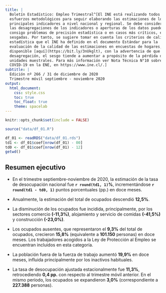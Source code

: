 ```yaml
---
title: |
  Boletín Estadístico: Empleo Trimestral^[El INE está realizando todos los 
  esfuerzos metodológicos para seguir elaborando las estimaciones de los 
  principales indicadores a nivel nacional y regional. Se debe considerar que 
  las desagregaciones de los indicadores o aperturas de los datos pueden traer 
  consigo problemas de precisión estadística o en casos más críticos, estar 
  sesgadas. Por tanto, se sugiere tomar en cuenta los criterios de calidad 
  estadística que el INE ha definido en el documento Estándar para la 
  evaluación de la calidad de las estimaciones en encuestas de hogares, 
  disponible [aquí](https://bit.ly/3nUkglt), con la advertencia de que a mayor 
  desagregación, el sesgo tiende a aumentar a propósito de la pérdida de 
  unidades muestrales. Para más información ver Nota Técnica N°10 sobre impacto 
  COVID-19 en la ENE, en https://www.ine.cl/.]
subtitle: |
  Edición nº 266 / 31 de diciembre de 2020  
  Trimestre móvil septiembre - noviembre 2020
output:
  html_document:
    css: style.css
    toc: true
    toc_float: true
    theme: spacelab
---
```


```r
knitr::opts_chunk$set(include = FALSE)
```

```r
source("data/df_01.R")
```

```r
df_01 <- readRDS("data/df_01.rds")
td1 <- df_01$coef[nrow(df_01) - 00]
td0 <- df_01$coef[nrow(df_01) - 12]
getwd()

```

## Resumen ejecutivo

- En el trimestre septiembre-noviembre de 2020, la estimación de la tasa de 
desocupación nacional fue **`r round(td1, 1)`%**, incrementándose 
**`r round(td1 - td0, 1)`** puntos porcentuales (pp.) en doce meses.

- Anualmente, la estimación del total de ocupados descendió **12,5%**.
- La disminución de los ocupados fue incidida, principalmente, por los sectores 
comercio **(-11,3%)**, alojamiento y servicio de comidas **(-41,5%)** y 
construcción **(-23,0%)**.

- Los ocupados ausentes, que representaron el **9,3%** del total de ocupados, 
crecieron **15,8%** (equivalente a **101.150** personas) en doce meses. Los 
trabajadores acogidos a la Ley de Protección al Empleo se encuentran incluidos 
en esta categoría.

- La población fuera de la fuerza de trabajo aumentó **19,9%** en doce meses, 
influida principalmente por los inactivos habituales.

- La tasa de desocupación ajustada estacionalmente fue **11,3%**, retrocediendo 
**0,4 pp.** con respecto al trimestre móvil anterior. En el mismo período, los 
ocupados se expandieron **3,0%** (correspondiente a **227.388** personas).
